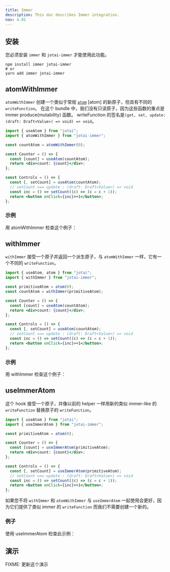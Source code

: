 ```yaml
---
title: Immer
description: This doc describes Immer integration.
nav: 4.01
---
```


## 安装

您必须安装 `immer` 和 `jotai-immer` 才能使用此功能。

```
npm install immer jotai-immer
# or
yarn add immer jotai-immer
```

## atomWithImmer

`atomWithImmer` 创建一个类似于常规 [`atom`](../api/core.mdx#atom) [atom] 的新原子，但具有不同的 `writeFunction`。 在这个 bundle 中，我们没有只读原子，因为这些函数的重点是 immer produce(mutability) 函数。
writeFunction 的签名是`(get, set, update: (draft: Draft<Value>) => void) => void`。

```jsx
import { useAtom } from "jotai";
import { atomWithImmer } from "jotai-immer";

const countAtom = atomWithImmer(0);

const Counter = () => {
  const [count] = useAtom(countAtom);
  return <div>count: {count}</div>;
};

const Controls = () => {
  const [, setCount] = useAtom(countAtom);
  // setCount === update : (draft: Draft<Value>) => void
  const inc = () => setCount((c) => (c = c + 1));
  return <button onClick={inc}>+1</button>;
};
```

### 示例

用 atomWithImmer 检查这个例子：

<CodeSandbox id="4xnr17" />

## withImmer

`withImmer` 接受一个原子并返回一个派生原子，与 `atomWithImmer` 一样，它有一个不同的 `writeFunction`。

```jsx
import { useAtom, atom } from "jotai";
import { withImmer } from "jotai-immer";

const primitiveAtom = atom(0);
const countAtom = withImmer(primitiveAtom);

const Counter = () => {
  const [count] = useAtom(countAtom);
  return <div>count: {count}</div>;
};

const Controls = () => {
  const [, setCount] = useAtom(countAtom);
  // setCount === update : (draft: Draft<Value>) => void
  const inc = () => setCount((c) => (c = c + 1));
  return <button onClick={inc}>+1</button>;
};
```

### 示例

用 withImmer 检查这个例子：

<CodeSandbox id="9188j1" />

## useImmerAtom

这个 hook 接受一个原子，并像以前的 helper 一样用新的类似 immer-like 的 `writeFunction` 替换原子的 `writeFunction`。

```jsx
import { useAtom } from "jotai";
import { useImmerAtom } from "jotai-immer";

const primitiveAtom = atom(0);

const Counter = () => {
  const [count] = useImmerAtom(primitiveAtom);
  return <div>count: {count}</div>;
};

const Controls = () => {
  const [, setCount] = useImmerAtom(primitiveAtom);
  // setCount === update : (draft: Draft<Value>) => void
  const inc = () => setCount((c) => (c = c + 1));
  return <button onClick={inc}>+1</button>;
};
```

如果您不将 `withImmer` 和 `atomWithImmer` 与 `useImmerAtom` 一起使用会更好，因为它们提供了类似 immer 的 `writeFunction` 而我们不需要创建一个新的。

### 例子

使用 useImmerAtom 检查此示例：

<CodeSandbox id="tyivk0" />

## 演示

FIXME: 更新这个演示

<CodeSandbox id="ms9pv" />
